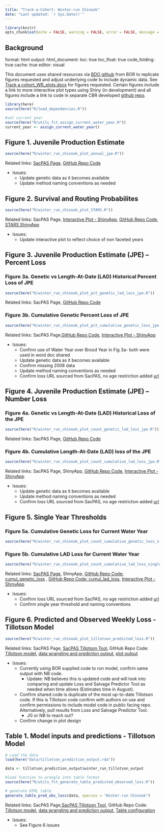 ```yaml
---
title: "Track-a-Cohort: Winter-run Chinook"
date: "Last updated: `r Sys.Date()`"
---
```


```r
library(knitr)
opts_chunk$set(echo = FALSE, warning = FALSE, error = FALSE, message = FALSE)
```

## Background

format: html output: html_document: toc: true toc_float: true code_folding: true cache: true editor: visual

This document uses shared resources via [BDO github](https://github.com/BDO-Science/track-a-cohort){target="_blank"} from BOR to replicate figures requested and adjust underlying code to include dynamic data. See [Track a cohort_WR_plots.docx](https://github.com/BDO-Science/track-a-cohort/blob/main/Track%20a%20Cohort_WR_plots.docx) for figures requested. Certain figures include a link to more interactive plot types using Shiny (in development) and all figures include a link to code in separate CBR developed [github repo](https://github.com/caitobrien/TAC){target="_blank"}.

```r
library(here)
source(here("R/load_dependencies.R"))

#set current year
source(here("R/utils_fct_assign_current_water_year.R"))
current_year <- assign_current_water_year()
```

## Figure 1. Juvenile Production Estimate

```r
source(here("R/winter_run_chinook_plot_annual_jpe.R"))
```

Related links: [SacPAS Page](https://www.cbr.washington.edu/sacramento/data/jpe_data.html){target="_blank"}, [GitHub Repo Code](https://github.com/caitobrien/TAC/blob/main/R/winter_run_chinook_plot_annual_jpe.R){target="_blank"}

-   Issues:
    -   Update genetic data as it becomes available
    -   Update method naming conventions as needed

## Figure 2. Survival and Routing Probabilites

```r
source(here("R/winter_run_chinook_plot_STARS.R"))
```

Related links: SacPAS Page, [Interactive Plot - ShinyApp](https://csobrien.shinyapps.io/WRChinookSTARS/){target="_blank"}, [GitHub Repo Code](https://github.com/caitobrien/TAC/blob/main/R/winter_run_chinook_plot_STARS.R){target="_blank"}, [STARS ShinyApp](https://www.cbr.washington.edu/shiny/STARS/){target="_blank"}

-   Issues:
    -   Update interactive plot to reflect choice of non faceted years

## Figure 3. Juvenile Production Estimate (JPE) – Percent Loss

### Figure 3a. Genetic vs Length-At-Date (LAD) Historical Percent Loss of JPE

```r
source(here("R/winter_run_chinook_plot_pct_genetic_lad_loss_jpe.R"))
```

Related links: SacPAS Page, [GitHub Repo Code](https://github.com/caitobrien/TAC/blob/main/R/winter_run_chinook_plot_pct_genetic_lad_loss_jpe.R){target="_blank"}

### Figure 3b. Cumulative Genetic Percent Loss of JPE

```r
source(here("R/winter_run_chinook_plot_pct_cumulative_genetic_loss_jpe.R"))
```

Related links: SacPAS Page,[GitHub Repo Code](https://github.com/caitobrien/TAC/blob/main/R/winter_run_chinook_plot_pct_cumulative_genetic_loss_jpe.R){target="_blank"}, [Interactive Plot - ShinyApp](https://csobrien.shinyapps.io/CumulativeLoss/){target="\"_blank"}

-   Issues:
    -   Confirm use of Water Year over Brood Year in Fig 3a- both were used in word doc shared
    -   Update genetic data as it becomes available
    -   Confirm missing 2008 data
    -   Update method naming conventions as needed
    -   Confirm loss URL sourced from SacPAS, no age restriction added [url](https://www.cbr.washington.edu/sacramento/data/query_loss_detail.html)

## Figure 4. Juvenile Production Estimate (JPE) – Number Loss

### Figure 4a. Genetic vs Length-At-Date (LAD) Historical Loss of the JPE

```r
source(here("R/winter_run_chinook_plot_count_genetic_lad_loss_jpe.R"))
```

Related links: SacPAS Page, [GitHub Repo Code](https://github.com/caitobrien/TAC/blob/main/R/winter_run_chinook_plot_count_genetic_lad_loss_jpe.R){target="_blank"}

### Figure 4b. Cumulative Length-At-Date (LAD) loss of the JPE

```r
source(here("R/winter_run_chinook_plot_count_cumulative_lad_loss_jpe.R"))
```

Related links: SacPAS Page, ShinyApp, [GitHub Repo Code](https://github.com/caitobrien/TAC/blob/main/R/winter_run_chinook_plot_count_cumulative_lad_loss_jpe.R){target="_blank"}, [Interactive Plot - ShinyApp](https://csobrien.shinyapps.io/CumulativeLoss/){target="\"_blank"}

-   Issues:
    -   Update genetic data as it becomes available
    -   Update method naming conventions as needed
    -   Confirm loss URL sourced from SacPAS, no age restriction added [url](https://www.cbr.washington.edu/sacramento/data/query_loss_detail.html)

## Figure 5. Single Year Thresholds

### Figure 5a. Cumulative Genetic Loss for Current Water Year

```r
source(here("R/winter_run_chinook_plot_count_cumulative_genetic_loss_single_year_thresholds.R"))
```

### Figure 5b. Cumulative LAD Loss for Current Water Year

```r
source(here("R/winter_run_chinook_plot_count_cumulative_lad_loss_single_year_thresholds.R"))
```

Related links: [SacPAS Page](https://www.cbr.washington.edu/sacramento/workgroups/salmon_monitoring.html#loss){target="_blank"}, ShinyApp, [GitHub Repo Code: cumul_genetic_loss](https://github.com/caitobrien/TAC/blob/main/R/winter_run_chinook_plot_count_cumulative_genetic_loss_single_year_thresholds.R){target="_blank"} , [GitHub Repo Code: cumul_lad_loss](https://github.com/caitobrien/TAC/blob/main/R/winter_run_chinook_plot_count_cumulative_lad_loss_single_year_thresholds.R){target="_blank"}, [Interactive Plot - ShinyApp](https://csobrien.shinyapps.io/CumulativeLossSingleYearThreshold/){target="\"_blank"}

-   Issues:
    -   Confirm loss URL sourced from SacPAS, no age restriction added [url](https://www.cbr.washington.edu/sacramento/data/query_loss_detail.html)
    -   Confirm single year threshold and naming conventions

## Figure 6. Predicted and Observed Weekly Loss - Tillotson Model

```r
source(here("R/winter_run_chinook_plot_tillotson_predicted_loss.R"))
```

Related links: SacPAS Page, [SacPAS Tillotson Tool](https://www.cbr.washington.edu/sacramento/lossandsalvage/){target="_blank"}, GitHub Repo Code: [Tillotson model](https://github.com/caitobrien/TAC/blob/main/data-raw/WR_Model_Setup.R){target="_blank"}, [data wrangling and prediction output](https://github.com/caitobrien/TAC/blob/main/data-raw/utils_fct_predict_tillotson_model.R){target="_black"}, [plot output](https://github.com/caitobrien/TAC/blob/main/R/winter_run_chinook_plot_tillotson_predicted_loss.R){target="_blank"}

-   Issues:
    -   Currently using BOR supplied code to run model, confirm same output with NB code.
        -   Update: NB believes this is updated code and will look into comparing and update Loss and Salvage Predictor Tool as needed when time allows (Estimates time in August).
    -   Confirm shared code is duplicate of the most up-to-date Tillotson code. If this is Tillotson code confirm with authors on use and confirm permissions to include model code in public facing repo. Alternatively, pull results from Loss and Salvage Predictor Tool.
        -   JG or NB to reach out?
    -   Confirm change in plot design

## Table 1. Model inputs and predictions - Tillotson Model

```r
# Load the data
load(here("data/tillotson_prediction_output.rda"))

data <- tillotson_prediction_output$winter_run_tillotson_output

#load function to wrangle into table format
source(here("R/utils_fct_generate_table_predicted_observed_loss.R"))

# generate HTML table
generate_table_pred_obs_loss(data, species = "Winter-run Chinook")

```

Related links: SacPAS Page,[SacPAS Tillotson Tool](https://www.cbr.washington.edu/sacramento/lossandsalvage/){target="_blank"}, GitHub Repo Code: [Tillotson model](https://github.com/caitobrien/TAC/blob/main/data-raw/Steelhead_Model_Setup.R){target="_blank"}, [data wrangling and prediction output](https://github.com/caitobrien/TAC/blob/main/data-raw/utils_fct_predict_tillotson_model.R){target="_black"}, [Table configuration](https://github.com/caitobrien/TAC/blob/main/R/utils_fct_generate_table_predicted_observed_loss.R){target="_blank"}

-   Issues:
    -   See Figure 6 issues
